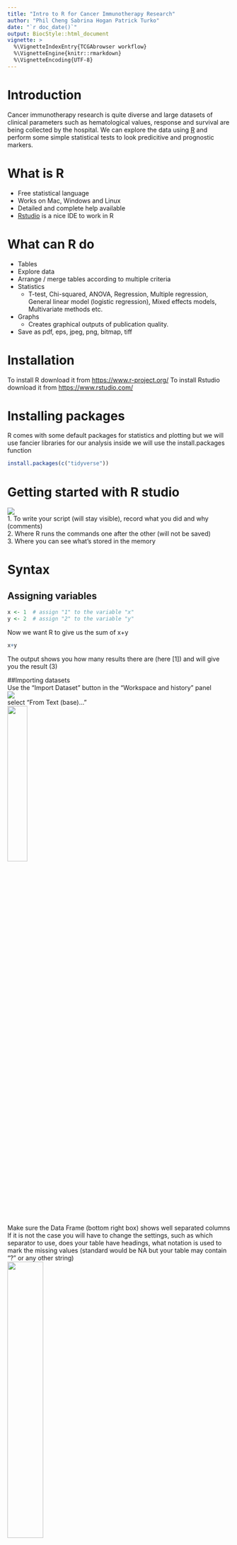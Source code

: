 ```yaml
---
title: "Intro to R for Cancer Immunotherapy Research"
author: "Phil Cheng Sabrina Hogan Patrick Turko"
date: "`r doc_date()`"
output: BiocStyle::html_document
vignette: >
  %\VignetteIndexEntry{TCGAbrowser workflow}
  %\VignetteEngine{knitr::rmarkdown}
  %\VignetteEncoding{UTF-8}
---
```


# Introduction
Cancer immunotherapy research is quite diverse and large datasets of clinical parameters such as hematological values, response and survival are being collected by the hospital. We can explore the data using [R](https://www.r-project.org/) and perform some simple statistical tests to look predicitive and prognostic markers. 

# What is R
- Free statistical language
- Works on Mac, Windows and Linux
- Detailed and complete help available
- [Rstudio](https://www.rstudio.com/) is a nice IDE to work in R

# What can R do
- Tables
- Explore data
- Arrange / merge tables according to multiple criteria
- Statistics
    - T-test, Chi-squared, ANOVA, Regression, Multiple regression, General linear model         (logistic regression), Mixed effects models, Multivariate methods etc.
- Graphs
    - Creates graphical outputs of publication quality.
- Save as pdf, eps, jpeg, png, bitmap, tiff


# Installation
To install R download it from [https://www.r-project.org/](https://www.r-project.org/)
To install Rstudio download it from [https://www.rstudio.com/](https://www.rstudio.com/)

# Installing packages
R comes with some default packages for statistics and plotting but we will use fancier libraries for our analysis
inside we will use the install.packages function
```r
install.packages(c("tidyverse"))
```

# Getting started with R studio
![](RStudio_Layout.png)  
    1. To write your script (will stay visible), record what you did and why (comments)  
    2. Where R runs the commands one after the other (will not be saved)  
    3. Where you can see what’s stored in the memory  


# Syntax  

## Assigning variables  
```r
x <- 1  # assign "1" to the variable "x"
y <- 2  # assign "2" to the variable "y"
```
Now we want R to give us the sum of x+y  
```r
x+y
```
The output shows you how many results there are (here [1]) and will give you the result (3)

##Importing datasets  
Use the "Import Dataset" button in the "Workspace and history" panel  
![](ImportDataset1.png)  
select "From Text (base)..."  
![](ImportDataset2.png){ height=30% width=30% }  
Make sure the Data Frame (bottom right box) shows well separated columns  
If it is not the case you will have to change the settings, such as which separator to use, does your table have headings, what notation is used to mark the missing values (standard would be NA but your table may contain "?" or any other string)  
![](ImportDataset3.png){ height=40% width=40% }    


# Operators  

| Symbol | Meaning                  | 
| -------|--------------------------| 
| **<**  | Less than                |  
| **<=** | Less than or equal to    |  
| **>**  | Greater than             |  
| **>=** | Greater than or equal to |  
| **==** | Equal to                 |  
| **!=** | Not equal to             |  
| **!a** | Not a                    |  
|**a\|b**| a or b                   |  
|**a&b** | a and b                  |  
  
</br>
Examples of grouping:
![](groups.png){ height=60% width=60% }  


# Cheat sheets

- dplyr [(download pdf)](https://www.rstudio.com/wp-content/uploads/2015/02/data-wrangling-cheatsheet.pdf)
- ggplot2 [(download pdf)](https://www.rstudio.com/wp-content/uploads/2015/03/ggplot2-cheatsheet.pdf)


